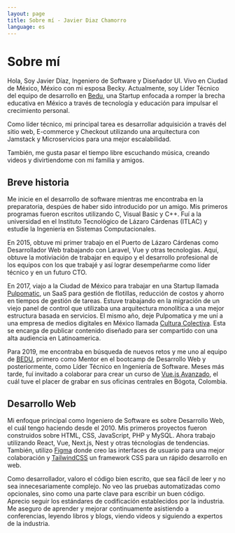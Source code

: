 ```yaml
---
layout: page
title: Sobre mí - Javier Diaz Chamorro
language: es
---
```

# Sobre mí
Hola, Soy Javier Díaz, Ingeniero de Software y Diseñador UI. Vivo en Ciudad de México, México con mi esposa Becky. Actualmente, soy Líder Técnico del equipo de desarrollo en [Bedu](https://bedu.org), una Startup enfocada a romper la brecha educativa en México a través de tecnología y educación para impulsar el crecimiento personal.

Como líder técnico, mi principal tarea es desarrollar adquisición a través del sitio web, E-commerce y Checkout utilizando una arquitectura con Jamstack y Microservicios para una mejor escalabilidad.

También, me gusta pasar el tiempo libre escuchando música, creando videos y divirtiendome con mi familia y amigos.

## Breve historia
Me inicie en el desarrollo de software mientras me encontraba en la preparatoria, despúes de haber sido introducido por un amigo. Mis primeros programas fueron escritos utilizando C, Visual Basic y C++. Fuí a la universidad en el Instituto Tecnológico de Lázaro Cárdenas (ITLAC) y estudie la Ingeniería en Sistemas Computacionales.

En 2015, obtuve mi primer trabajo en el Puerto de Lázaro Cárdenas como Desarrollador Web trabajando con Laravel, Vue y otras tecnologías. Aquí, obtuve la motiviación de trabajar en equipo y el desarrollo profesional de los equipos con los que trabajé y así lograr desempeñarme como líder técnico y en un futuro CTO.

En 2017, viajo a la Ciudad de México para trabajar en una Startup llamada [Pulpomatic](https://pulpomatic.com), un SaaS para gestión de flotillas, reducción de costos y ahorro en tiempos de gestión de tareas. Estuve trabajando en la migración de un viejo panel de control que utilizaba una arquitectura monolítica a una mejor estructura basada en servicios. El mismo año, deje Pulpomatica y me uní a una empresa de medios digitales en México llamada [Cultura Colectiva](https://culturacolectiva.com). Esta se encarga de publicar contenido diseñado para ser compartido con una alta audiencia en Latinoamerica.

Para 2019, me encontraba en búsqueda de nuevos retos y me uno al equipo de [BEDU](https://bedu.org), primero como Mentor en el bootcamp de Desarrollo Web y posteriormente, como Líder Técnico en Ingeniería de Software. Meses más tarde, fuí invitado a colaborar para crear un curso de [Vue.js Avanzado](https://platzi.com/cursos/vuejs-avanzado/), el cuál tuve el placer de grabar en sus oficinas centrales en Bógota, Colombia.

## Desarrollo Web
Mi enfoque principal como Ingeniero de Software es sobre Desarrollo Web, el cuál tengo haciendo desde el 2010. Mis primeros proyectos fueron construidos sobre HTML, CSS, JavaScript, PHP y MySQL. Ahora trabajo utilizando React, Vue, Next.js, Nest y otras técnologías de tendencias. También, utilizo [Figma](https://figma.com) donde creo las interfaces de usuario para una mejor colaboración y [TailwindCSS](https://tailwindcss.com) un framework CSS para un rápido desarrollo en web.

Como desarrollador, valoro el código bien escrito, que sea fácil de leer y no sea innecesariamente complejo. No veo las pruebas automatizadas como opcionales, sino como una parte clave para escribir un buen código. Aprecio seguir los estándares de codificación establecidos por la industria. Me aseguro de aprender y mejorar continuamente asistiendo a conferencias, leyendo libros y blogs, viendo videos y siguiendo a expertos de la industria.